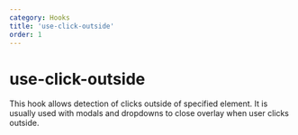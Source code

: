 ```yaml
---
category: Hooks
title: 'use-click-outside'
order: 1
---
```



# use-click-outside

This hook allows detection of clicks outside of specified element.
It is usually used with modals and dropdowns to close overlay when user clicks outside.

<UseClickOutsideDemo />
